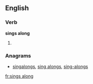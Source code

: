 ==English==

===Verb===
'''sings along'''

# {{third-person singular of|[[sing along]]}}

===Anagrams===
* [[singalongs#English|singalongs]], [[sing alongs#English|sing alongs]], [[sing-alongs#English|sing-alongs]]

[[fr:sings along]]